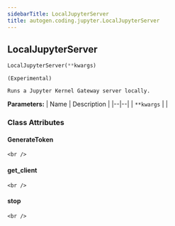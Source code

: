 ```yaml
---
sidebarTitle: LocalJupyterServer
title: autogen.coding.jupyter.LocalJupyterServer
---
```

<h2 id="autogen.coding.jupyter.LocalJupyterServer" class="doc doc-heading">
    <code class="doc-symbol doc-symbol-heading doc-symbol-class"></code>
    <span class="doc doc-object-name doc-class-name">LocalJupyterServer</span>
    <a href="#autogen.coding.jupyter.LocalJupyterServer" class="headerlink" title="Permanent link"></a>
</h2>

```python
LocalJupyterServer(**kwargs)
```

    (Experimental)
    
    Runs a Jupyter Kernel Gateway server locally.

<b>Parameters:</b>
| Name | Description |
|--|--|
| `**kwargs` |  |

### Class Attributes

<code class="doc-symbol doc-symbol-heading doc-symbol-attribute"></code>
#### GenerateToken
<a href="#autogen.coding.jupyter.LocalJupyterServer.GenerateToken" class="headerlink" title="Permanent link"></a>

    <br />

<code class="doc-symbol doc-symbol-heading doc-symbol-attribute"></code>
#### get_client
<a href="#autogen.coding.jupyter.LocalJupyterServer.get_client" class="headerlink" title="Permanent link"></a>

    <br />

<code class="doc-symbol doc-symbol-heading doc-symbol-attribute"></code>
#### stop
<a href="#autogen.coding.jupyter.LocalJupyterServer.stop" class="headerlink" title="Permanent link"></a>

    <br />